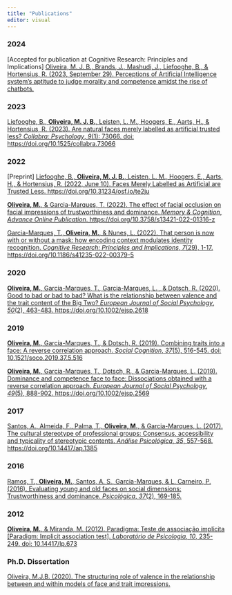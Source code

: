 ```yaml
---
title: "Publications"
editor: visual
---
```


### 2024

\[Accepted for publication at Cognitive Research: Principles and Implications\] [Oliveira, M. J. B., Brands, J., Mashudi, J., Liefooghe, B., & Hortensius, R. (2023, September 29). Perceptions of Artificial Intelligence system's aptitude to judge morality and competence amidst the rise of chatbots.](https://doi.org/10.31234/osf.io/vsxr4)

### **2023**

[Liefooghe, B., **Oliveira, M. J. B.**, Leisten, L. M., Hoogers, E., Aarts, H., & Hortensius, R. (2023). Are natural faces merely labelled as artificial trusted less? *Collabra: Psychology*, *9*(1): 73066. doi: https://doi.org/10.1525/collabra.73066](https://online.ucpress.edu/collabra/article/9/1/73066/195773/Are-Natural-Faces-Merely-Labelled-as-Artificial)

### **2022**

\[Preprint\] [Liefooghe, B., **Oliveira, M. J. B.**, Leisten, L. M., Hoogers, E., Aarts, H., & Hortensius, R. (2022, June 10). Faces Merely Labelled as Artificial are Trusted Less. https://doi.org/10.31234/osf.io/te2ju](https://psyarxiv.com/te2ju)

[**Oliveira, M.**, & Garcia-Marques, T. (2022). The effect of facial occlusion on facial impressions of trustworthiness and dominance. *Memory & Cognition*, *Advance Online Publication*. https://doi.org/10.3758/s13421-022-01316-z](https://doi.org/10.3758/s13421-022-01316-z)

[Garcia-Marques, T., **Oliveira, M.**, & Nunes, L. (2022). That person is now with or without a mask: how encoding context modulates identity recognition. *Cognitive Research: Principles and Implications*, *7*(29), 1-17. https://doi.org/10.1186/s41235-022-00379-5](https://doi.org/10.1186/s41235-022-00379-5)

### **2020**

[**Oliveira, M.**, Garcia-Marques, T., Garcia-Marques, L. , & Dotsch, R. (2020). Good to bad or bad to bad? What is the relationship between valence and the trait content of the Big Two? *European Journal of Social Psychology*, *50*(2), 463-483. https://doi.org/10.1002/ejsp.2618](https://onlinelibrary.wiley.com/doi/abs/10.1002/ejsp.2618)

### **2019**

[**Oliveira, M.**, Garcia-Marques, T., & Dotsch, R. (2019). Combining traits into a face: A reverse correlation approach. *Social Cognition*, *37*(5), 516-545. doi: 10.1521/soco.2019.37.5.516](https://guilfordjournals.com/doi/abs/10.1521/soco.2019.37.5.516)

[**Oliveira, M.**, Garcia-Marques, T., Dotsch, R., & Garcia-Marques, L. (2019). Dominance and competence face to face: Dissociations obtained with a reverse correlation approach. *European Journal of Social Psychology*, *49*(5), 888-902. https://doi.org/10.1002/ejsp.2569](https://onlinelibrary.wiley.com/doi/abs/10.1002/ejsp.2569)

### **2017**

[Santos, A., Almeida, F., Palma, T., **Oliveira, M.**, & Garcia-Marques, L. (2017). The cultural stereotype of professional groups: Consensus, accessibility and typicality of stereotypic contents. *Análise Psicológica*, *35*, 557-568. https://doi.org/10.14417/ap.1385](https://www.researchgate.net/publication/316248930_The_Cultural_Stereotype_of_Professional_Groups_Consensus_Accessibility_and_Typicality_of_Stereotypic_Contents)

### **2016**

[Ramos, T., **Oliveira, M.**, Santos, A. S., Garcia-Marques, & L. Carneiro, P. (2016). Evaluating young and old faces on social dimensions: Trustworthiness and dominance. *Psicológica*, *37*(2), 169-185.](https://www.uv.es/psicologica/articulos2.16/4Ramos.pdf)

### **2012**

[**Oliveira, M.**, & Miranda, M. (2012). Paradigma: Teste de associação implícita \[Paradigm: Implicit association test\]. *Laboratório de Psicologia*, *10*, 235-249. doi: 10.14417/lp.673](http://publicacoes.ispa.pt/publicacoes/index.php/lp/article/view/673)

### **Ph.D. Dissertation**

[Oliveira, M.J.B. (2020). The structuring role of valence in the relationship between and within models of face and trait impressions.](https://www.researchgate.net/profile/Manuel-Oliveira-3/publication/344025673_The_structuring_role_of_valence_in_the_relationship_between_and_within_models_of_face_and_trait_impressions/links/5f4e5e48a6fdcc9879bcb4db/The-structuring-role-of-valence-in-the-relationship-between-and-within-models-of-face-and-trait-impressions.pdf)
